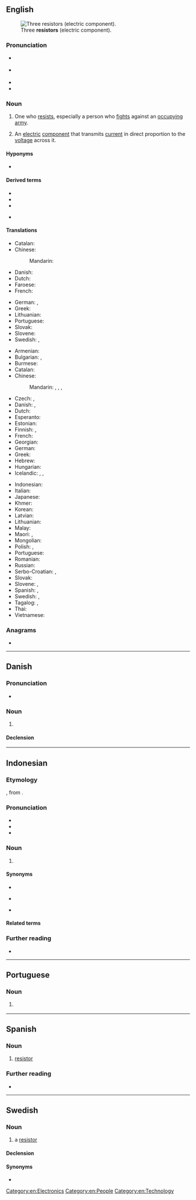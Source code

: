 ==English==
[[File:3_Resistors.jpg|thumb|Three '''resistors''' (electric component).]]

===Pronunciation===
* {{a|UK}} {{IPA|en|/ɹɪˈzɪstə/}}
* {{a|US}} {{IPA|en|/ɹɪˈzɪstɚ/}}
* {{audio|en|LL-Q1860 (eng)-Vininn126-resistor.wav|Audio (US)}}
* {{rhymes|en|ɪstə(ɹ)|s=3}}

===Noun===
{{en-noun}}

# One who [[resist]]s, especially a person who [[fight]]s against an [[occupy]]ing [[army]].
# {{lb|en|electronics}} An [[electric]] [[component]] that transmits [[current]] in direct proportion to the [[voltage]] across it.

====Hyponyms====
* {{l|en|tax resister}}

====Derived terms====
{{der-top|an electric component that transmits current in direct proportion to the voltage across it}}
* {{l|en|photoresistor}}
* {{l|en|piezoresistor}}
* {{l|en|thermistor}}
{{der-mid}}
* {{l|en|varistor}}
{{der-bottom}}

====Translations====
{{trans-top|one who resists, especially a person who fights against an occupying army}}
* Catalan: {{t|ca|resistent|m}}
* Chinese:
*: Mandarin: {{t+|cmn|反抗|tr=fǎnkàngzhě|alt=反抗者|sc=Hani}}
* Danish: {{t|da|modstandsmand|c}} {{q|World War II}}
* Dutch: {{t+|nl|verzetsstrijder|m}}
* Faroese: {{t|fo|mótstøðumaður |m}}
* French: {{t+|fr|résistant|m}}
{{trans-mid}}
* German: {{t+|de|Widerstandskämpfer|m}}, {{t|de|Widerständler|m}}
* Greek: {{t+|el|αντιστασιακός|m}}
* Lithuanian: {{t|lt|pasipriešinimo narys|m}}
* Portuguese: {{t+|pt|resistente|m|f}}
* Slovak: {{t|sk|odporca|m}}
* Slovene: {{t+|sl|upornik|m}}
* Swedish: {{t|sv|motståndsman|c}}, {{t|sv|motståndskämpe|c}}
{{trans-bottom}}

{{trans-top|an electric component that transmits current in direct proportion to the voltage across it}}
* Armenian: {{t+|hy|ռեզիստոր}}
* Bulgarian: {{t+|bg|съпротивление|n}}, {{t|bg|резистор|m}}
* Burmese: {{t-needed|my}}
* Catalan: {{t+|ca|resistència|f}}
* Chinese:
*: Mandarin: {{t+|cmn|電阻|sc=Hani}}, {{t+|cmn|电阻|tr=diànzǔ|sc=Hani}}, {{t+|cmn|電阻器|sc=Hani}}, {{t+|cmn|电阻器|tr=diànzǔqì|sc=Hani}}
* Czech: {{t|cs|rezistor|m}}, {{t+|cs|odpor|m}}
* Danish: {{t|da|modstand|c}}, {{t|da|resistor|c}}
* Dutch: {{t+|nl|weerstand|m}}
* Esperanto: {{t|eo|rezistilo}}
* Estonian: {{t+|et|takisti}}
* Finnish: {{t+|fi|vastus}}, {{t+|fi|resistori}}
* French: {{t+|fr|résistance|f}}
* Georgian: {{t|ka|რეზისტორი}}
* German: {{t+|de|Widerstand|m}}
* Greek: {{t+|el|αντίσταση|f}}
* Hebrew: {{t+|he|נגד|m|tr=nagad|sc=Hebr}}
* Hungarian: {{t-needed|hu}}
* Icelandic: {{t|is|viðnám|n}}, {{t|is|viðnámstæki|n}}, {{t|is|mótstaða|f}}
{{trans-mid}}
* Indonesian: {{t+|id|resistor}}
* Italian: {{t+|it|resistore|m}}
* Japanese: {{t+|ja|抵抗器|tr=ていこうき, teikōki|sc=Jpan}}
* Khmer: {{t-needed|km}}
* Korean: {{t-needed|ko}}
* Latvian: {{t-needed|lv}}
* Lithuanian: {{t|lt|varžas|f}}
* Malay: {{t+|ms|perintang}}
* Maori: {{t|mi|parenga iahiko}}, {{t|mi|parenga}}
* Mongolian: {{t-needed|mn}}
* Polish: {{t+|pl|opornik|m}}, {{t+|pl|rezystor|m}}
* Portuguese: {{t+|pt|resistor|m}}
* Romanian: {{t+|ro|rezistor|n}}
* Russian: {{t+|ru|рези́стор|m}}
* Serbo-Croatian: {{t|sh|отпорник|m|sc=Cyrl}}, {{t+|sh|otpornik|m}}
* Slovak: {{t|sk|odpor|m}}
* Slovene: {{t+|sl|upornik|m}}, {{t+|sl|upor|m}}
* Spanish: {{t+|es|resistencia|f}}, {{t|es|resistor|m}}
* Swedish: {{t+|sv|resistor|c}}, {{t+|sv|motstånd|n}}
* Tagalog: {{t|tl|panagwil}}, {{t|tl|panakwil}}
* Thai: {{t-needed|th}}
* Vietnamese: {{t+|vi|điện trở}} {{t|vi|電阻|sc=Hani}}
{{trans-bottom}}

===Anagrams===
* {{anagrams|en|a=eiorrsst|Rossiter|Tres Rios|roisters|sorriest|storiers}}

[[Category:en:Electronics]]
[[Category:en:People]]
[[Category:en:Technology]]

----

==Danish==

===Pronunciation===
* {{IPA|da|[ʁaˈsisd̥ʌ]}}

===Noun===
{{da-noun|en|er}}

# {{lb|da|engineering}} {{l|en|resistor}} {{gloss|component with constant resistance}}

====Declension====
{{da-noun-infl|en|er}}

----

==Indonesian==
{{wikipedia||lang=id}}

===Etymology===
{{internationalism|id}}, from {{bor|id|nl|resistor}}.

===Pronunciation===
* {{IPA|id|/reˈsɪstɔr/|qual1=}}
* {{rhymes|id|tɔr|ɔr|r|s=3}}
* {{hyphenation|id|ré|sis|tor}}

===Noun===
{{id-noun|head=résistor|pl=duplication}}

# {{lb|id|electronics}} {{l|en|resistor}}

====Synonyms====
* {{l|id|hambatan}}
* {{l|ms|perintang}} {{q|Standard Malay}}
* {{l|id|tahanan}}

====Related terms====
{{rel4|id|
| resistans
|}}

===Further reading===
* {{R:KBBI Daring}}

----
==Portuguese==

===Noun===
{{pt-noun|m}}

# {{l|en|resistor}} {{gloss|component that implements electrical resistance}}

----

==Spanish==

===Noun===
{{es-noun|m}}

# [[#English|resistor]] {{gloss|component that implements electrical resistance}}
#: {{syn|es|resistencia}}

===Further reading===
* {{R:DRAE}}

----

==Swedish==
{{wikipedia|lang=sv}}

===Noun===
{{sv-noun|c}}

# {{lb|sv|electronics}} a [[#English|resistor]]

====Declension====
{{sv-infl-noun-c-r|3=resistore}}

====Synonyms====
* {{l|sv|motstånd}}